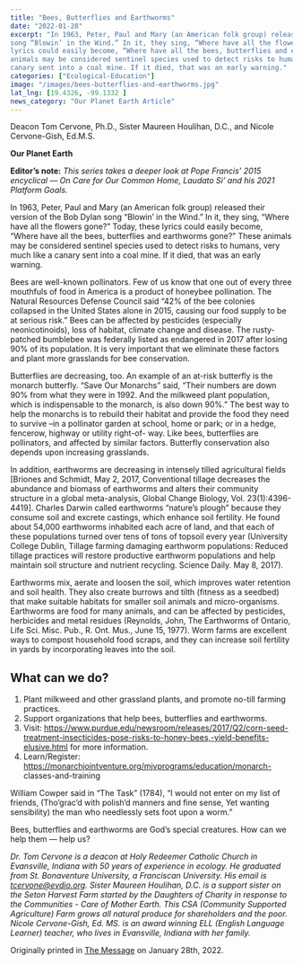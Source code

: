 ```yaml
---
title: "Bees, Butterflies and Earthworms"
date: "2022-01-28"
excerpt: "In 1963, Peter, Paul and Mary (an American folk group) released their version of the Bob Dylan
song “Blowin’ in the Wind.” In it, they sing, “Where have all the flowers gone?” Today, these
lyrics could easily become, “Where have all the bees, butterflies and earthworms gone?” These
animals may be considered sentinel species used to detect risks to humans, very much like a
canary sent into a coal mine. If it died, that was an early warning."
categories: ["Ecological-Education"]
image: "/images/bees-butterflies-and-earthworms.jpg"
lat_lng: [19.4326, -99.1332 ]
news_category: "Our Planet Earth Article"
---
```


Deacon Tom Cervone, Ph.D., Sister Maureen Houlihan, D.C., and Nicole Cervone-Gish, Ed.M.S.

**Our Planet Earth**

**Editor’s note:**
_This series takes a deeper look at Pope Francis’ 2015 encyclical ― On Care for Our Common
Home, Laudato Si’ and his 2021 Platform Goals._

In 1963, Peter, Paul and Mary (an American folk group) released their version of the Bob Dylan
song “Blowin’ in the Wind.” In it, they sing, “Where have all the flowers gone?” Today, these
lyrics could easily become, “Where have all the bees, butterflies and earthworms gone?” These
animals may be considered sentinel species used to detect risks to humans, very much like a
canary sent into a coal mine. If it died, that was an early warning.

Bees are well-known pollinators. Few of us know that one out of every three mouthfuls of food
in America is a product of honeybee pollination. The Natural Resources Defense Council said
“42% of the bee colonies collapsed in the United States alone in 2015, causing our food supply
to be at serious risk.” Bees can be affected by pesticides (especially neonicotinoids), loss of
habitat, climate change and disease. The rusty-patched bumblebee was federally listed as
endangered in 2017 after losing 90% of its population. It is very important that we eliminate
these factors and plant more grasslands for bee conservation.

Butterflies are decreasing, too. An example of an at-risk butterfly is the monarch butterfly. “Save
Our Monarchs” said, “Their numbers are down 90% from what they were in 1992. And the
milkweed plant population, which is indispensable to the monarch, is also down 90%.” The best
way to help the monarchs is to rebuild their habitat and provide the food they need to survive –in
a pollinator garden at school, home or park; or in a hedge, fencerow, highway or utility right-of-
way. Like bees, butterflies are pollinators, and affected by similar factors. Butterfly conservation
also depends upon increasing grasslands.

In addition, earthworms are decreasing in intensely tilled agricultural fields [Briones and
Schmidt, May 2, 2017, Conventional tillage decreases the abundance and biomass of earthworms
and alters their community structure in a global meta-analysis, Global Change Biology, Vol.
23(1):4396-4419]. Charles Darwin called earthworms “nature’s plough” because they consume
soil and excrete castings, which enhance soil fertility. He found about 54,000 earthworms
inhabited each acre of land, and that each of these populations turned over tens of tons of topsoil
every year (University College Dublin, Tillage farming damaging earthworm populations:
Reduced tillage practices will restore productive earthworm populations and help maintain soil
structure and nutrient recycling. Science Daily. May 8, 2017).

Earthworms mix, aerate and loosen the soil, which improves water retention and soil health.
They also create burrows and tilth (fitness as a seedbed) that make suitable habitats for smaller
soil animals and micro-organisms. Earthworms are food for many animals, and can be affected
by pesticides, herbicides and metal residues (Reynolds, John, The Earthworms of Ontario, Life
Sci. Misc. Pub., R. Ont. Mus., June 15, 1977). Worm farms are excellent ways to compost
household food scraps, and they can increase soil fertility in yards by incorporating leaves into
the soil.

## What can we do?

1. Plant milkweed and other grassland plants, and promote no-till farming practices.
2. Support organizations that help bees, butterflies and earthworms.
3. Visit: https://www.purdue.edu/newsroom/releases/2017/Q2/corn-seed-treatment-insecticides-pose-risks-to-honey-bees,-yield-benefits-elusive.html for more information.
4. Learn/Register: https://monarchjointventure.org/mjvprograms/education/monarch-
   classes-and-training

William Cowper said in “The Task” (1784), “I would not enter on my list of friends, (Tho’grac’d
with polish’d manners and fine sense, Yet wanting sensibility) the man who needlessly sets foot
upon a worm.”

Bees, butterflies and earthworms are God’s special creatures. How can we help them ― help us?

_Dr. Tom Cervone is a deacon at Holy Redeemer Catholic Church in Evansville, Indiana with 50
years of experience in ecology. He graduated from St. Bonaventure University, a Franciscan
University. His email is tcervone@evdio.org. Sister Maureen Houlihan, D.C. is a support sister
on the Seton Harvest Farm started by the Daughters of Charity in response to the Communities -
Care of Mother Earth. This CSA (Community Supported Agriculture) Farm grows all natural
produce for shareholders and the poor. Nicole Cervone-Gish, Ed. MS. is an award winning ELL
(English Language Learner) teacher, who lives in Evansville, Indiana with her family._

Originally printed in [The Message](https://evdiomessage.org/) on January 28th, 2022.
